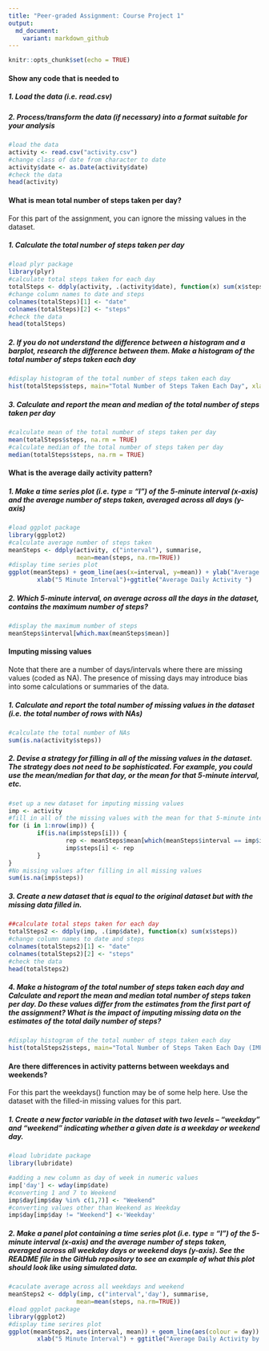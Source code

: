 ```yaml
---
title: "Peer-graded Assignment: Course Project 1"
output:
  md_document:
    variant: markdown_github
---
```


```r
knitr::opts_chunk$set(echo = TRUE)
```
#### Show any code that is needed to

##### 1. Load the data (i.e. read.csv)

##### 2. Process/transform the data (if necessary) into a format suitable for your analysis

```r
#load the data
activity <- read.csv("activity.csv")
#change class of date from character to date
activity$date <- as.Date(activity$date)
#check the data
head(activity)
```
#### What is mean total number of steps taken per day? 

For this part of the assignment, you can ignore the missing values in the dataset.

##### 1. Calculate the total number of steps taken per day
```r
#load plyr package
library(plyr)
#calculate total steps taken for each day
totalSteps <- ddply(activity, .(activity$date), function(x) sum(x$steps))
#change column names to date and steps
colnames(totalSteps)[1] <- "date"
colnames(totalSteps)[2] <- "steps"
#check the data
head(totalSteps)
```

##### 2. If you do not understand the difference between a histogram and a barplot, research the difference between them. Make a histogram of the total number of steps taken each day
```r
#display histogram of the total number of steps taken each day
hist(totalSteps$steps, main="Total Number of Steps Taken Each Day", xlab="Steps per day")
```

##### 3. Calculate and report the mean and median of the total number of steps taken per day
```r
#calculate mean of the total number of steps taken per day
mean(totalSteps$steps, na.rm = TRUE)
#calculate median of the total number of steps taken per day
median(totalSteps$steps, na.rm = TRUE)
```


#### What is the average daily activity pattern?  

##### 1. Make a time series plot (i.e. type = "l") of the 5-minute interval (x-axis) and the average number of steps taken, averaged across all days (y-axis)
```r
#load ggplot package
library(ggplot2)
#calculate average number of steps taken
meanSteps <- ddply(activity, c("interval"), summarise,
                   mean=mean(steps, na.rm=TRUE))
#display time series plot
ggplot(meanSteps) + geom_line(aes(x=interval, y=mean)) + ylab("Average Steps") + 
        xlab("5 Minute Interval")+ggtitle("Average Daily Activity ")
```

##### 2. Which 5-minute interval, on average across all the days in the dataset, contains the maximum number of steps?
```r
#display the maximum number of steps
meanSteps$interval[which.max(meanSteps$mean)]
```


#### Imputing missing values

Note that there are a number of days/intervals where there are missing values (coded as 
NA). The presence of missing days may introduce bias into some calculations or summaries of the data.

##### 1. Calculate and report the total number of missing values in the dataset (i.e. the total number of rows with NAs)
```r
#calculate the total number of NAs
sum(is.na(activity$steps))
```
##### 2. Devise a strategy for filling in all of the missing values in the dataset. The strategy does not need to be sophisticated. For example, you could use the mean/median for that day, or the mean for that 5-minute interval, etc.
```r
#set up a new dataset for imputing missing values
imp <- activity
#fill in all of the missing values with the mean for that 5-minute interval
for (i in 1:nrow(imp)) {
        if(is.na(imp$steps[i])) {
                rep <- meanSteps$mean[which(meanSteps$interval == imp$interval[i])]
                imp$steps[i] <- rep
        }
}
#No missing values after filling in all missing values
sum(is.na(imp$steps))
```
##### 3. Create a new dataset that is equal to the original dataset but with the missing data filled in.
```r
##calculate total steps taken for each day
totalSteps2 <- ddply(imp, .(imp$date), function(x) sum(x$steps))
#change column names to date and steps
colnames(totalSteps2)[1] <- "date"
colnames(totalSteps2)[2] <- "steps"
#check the data
head(totalSteps2)
```
##### 4. Make a histogram of the total number of steps taken each day and Calculate and report the mean and median total number of steps taken per day. Do these values differ from the estimates from the first part of the assignment? What is the impact of imputing missing data on the estimates of the total daily number of steps?
```r
#display histogram of the total number of steps taken each day
hist(totalSteps2$steps, main="Total Number of Steps Taken Each Day (IMPUTED)", xlab="Steps per day")
```



#### Are there differences in activity patterns between weekdays and weekends?

For this part the weekdays() function may be of some help here. Use the dataset with the filled-in missing values for this part.

##### 1. Create a new factor variable in the dataset with two levels – “weekday” and “weekend” indicating whether a given date is a weekday or weekend day.
```r
#load lubridate package
library(lubridate)
```
```r
#adding a new column as day of week in numeric values
imp['day'] <- wday(imp$date)
#converting 1 and 7 to Weekend
imp$day[imp$day %in% c(1,7)] <- "Weekend"
#converting values other than Weekend as Weekday
imp$day[imp$day != "Weekend"] <-'Weekday'
```
##### 2. Make a panel plot containing a time series plot (i.e. type = "l") of the 5-minute interval (x-axis) and the average number of steps taken, averaged across all weekday days or weekend days (y-axis). See the README file in the GitHub repository to see an example of what this plot should look like using simulated data.
```r
#caculate average across all weekdays and weekend
meanSteps2 <- ddply(imp, c("interval",'day'), summarise,
                   mean=mean(steps, na.rm=TRUE))
#load ggplot package
library(ggplot2)
#display time serires plot
ggplot(meanSteps2, aes(interval, mean)) + geom_line(aes(colour = day)) + ylab("Average Steps") + 
        xlab("5 Minute Interval") + ggtitle("Average Daily Activity by Day") + facet_grid(day ~ .)

```
